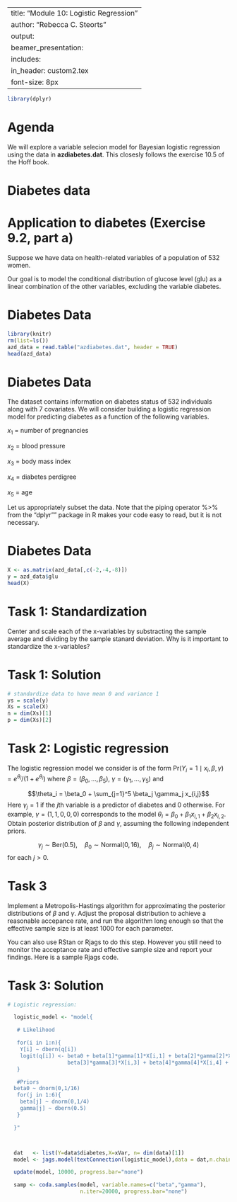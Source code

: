 
---
title: "Module 10: Logistic Regression"
author: "Rebecca C. Steorts"
output: 
     beamer_presentation:
      includes: 
          in_header: custom2.tex
font-size: 8px
---

```r
library(dplyr)
```

Agenda
===

We will explore a variable selecion model for Bayesian logistic regression using the data in **azdiabetes.dat**. This closesly follows the exercise 10.5 of the Hoff book. 

Diabetes data
===

Application to diabetes (Exercise 9.2, part a)
===
Suppose we have  data on health-related variables of a population of 532 women.

Our goal is to model the conditional distribution of glucose level (glu) as a linear combination of the other variables, excluding the variable diabetes.\footnote{See Exercise 7.6 for the data description.}

Diabetes Data
===
```r
library(knitr)
rm(list=ls())
azd_data = read.table("azdiabetes.dat", header = TRUE)
head(azd_data)
```

Diabetes Data
===

The dataset contains information on diabetes status of 532 individuals along with 7 covariates. We will consider building a logistic regression model for predicting diabetes as a function of the following variables.

$x_1$ = number of pregnancies

$x_2$ = blood pressure

$x_3$ = body mass index

$x_4$ = diabetes perdigree

$x_5$ = age

Let us appropriately subset the data. Note that the piping operator %>% from the "dplyr"" package in R makes your code easy to read, but it is not necessary. 

Diabetes Data
===

```r
X <- as.matrix(azd_data[,c(-2,-4,-8)])
y = azd_data$glu
head(X)
```

Task 1: Standardization
===
Center and scale each of the x-variables by substracting the sample average and dividing by the sample stanard deviation. Why is it important to standardize the x-variables?

Task 1: Solution
===
```r
# standardize data to have mean 0 and variance 1
ys = scale(y)
Xs = scale(X)
n = dim(Xs)[1]
p = dim(Xs)[2]
```

Task 2: Logistic regression 
===

The logistic regression model we consider is of the form $\text{Pr}(Y_i=1 \mid x_i, \beta, \gamma) = e^{\theta_i}/(1 + e^{\theta_i})$ where $\beta = (\beta_0, \ldots, \beta_5)$, $\gamma = (\gamma_1, \ldots, \gamma_5)$ and

$$\theta_i = \beta_0 + \sum_{j=1}^5 \beta_j \gamma_j x_{i,j}$$
Here $\gamma_j = 1$ if the $j$th variable is a predictor of diabetes and $0$ otherwise. For example, $\gamma = (1,1,0,0,0)$ corresponds to the model $\theta_i = \beta_0 + \beta_1 x_{i,1} + \beta_2 x_{i,2}$. Obtain posterior distribution of $\beta$ and $\gamma$, assuming the following independent priors.

$$ \gamma_j \sim \text{Ber}(0.5), \quad \beta_0 \sim \text{Normal}(0, 16), \quad \beta_j \sim \text{Normal}(0, 4)$$ for each $j>0$.

Task 3
===
Implement a Metropolis-Hastings algorithm for approximating the posterior distributions of $\beta$ and $\gamma$. Adjust the proposal distribution to achieve a reasonable accepance rate, and run the algorithm long enough so that the effective sample size is at least $1000$ for each parameter.

You can also use RStan or Rjags to do this step. However you still need to monitor the acceptance rate and effective sample size and report your findings. Here is a sample Rjags code.

Task 3: Solution
===
\footnotesize
```r
# Logistic regression:

  logistic_model <- "model{

   # Likelihood

   for(i in 1:n){
    Y[i] ~ dbern(q[i])
    logit(q[i]) <- beta0 + beta[1]*gamma[1]*X[i,1] + beta[2]*gamma[2]*X[i,2] + 
                   beta[3]*gamma[3]*X[i,3] + beta[4]*gamma[4]*X[i,4] + beta[5]*gamma[5]*X[i,5]
   }

   #Priors
  beta0 ~ dnorm(0,1/16)
   for(j in 1:6){
    beta[j] ~ dnorm(0,1/4)
    gamma[j] ~ dbern(0.5)
   }

  }"



  dat   <- list(Y=data$diabetes,X=xVar, n= dim(data)[1])
  model <- jags.model(textConnection(logistic_model),data = dat,n.chains=3, quiet=TRUE)

  update(model, 10000, progress.bar="none")

  samp <- coda.samples(model, variable.names=c("beta","gamma"),
                       n.iter=20000, progress.bar="none")


```
